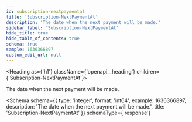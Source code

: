 ```yaml
---
id: subscription-nextpaymentat
title: 'Subscription-NextPaymentAt'
description: 'The date when the next payment will be made.'
sidebar_label: 'Subscription-NextPaymentAt'
hide_title: true
hide_table_of_contents: true
schema: true
sample: 1636366897
custom_edit_url: null
---
```



<Heading as={'h1'} className={'openapi__heading'} children={'Subscription-NextPaymentAt'}></Heading>

The date when the next payment will be made.

<Schema
  schema={{
    type: 'integer',
    format: 'int64',
    example: 1636366897,
    description: 'The date when the next payment will be made.',
    title: 'Subscription-NextPaymentAt'
  }}
  schemaType={'response'}
></Schema>
